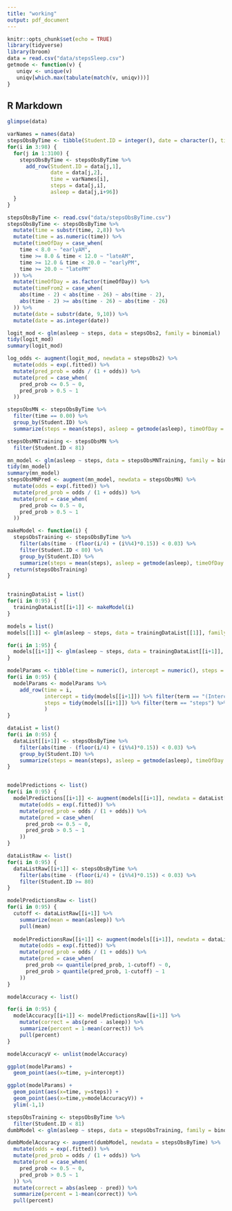 ```yaml
---
title: "working"
output: pdf_document
---
```


```r
knitr::opts_chunk$set(echo = TRUE)
library(tidyverse)
library(broom)
data = read.csv("data/stepsSleep.csv")
getmode <- function(v) {
   uniqv <- unique(v)
   uniqv[which.max(tabulate(match(v, uniqv)))]
}
```

## R Markdown

```r
glimpse(data)
```



```r
varNames = names(data)
stepsObsByTime <- tibble(Student.ID = integer(), date = character(), time = character(), steps = integer(), asleep = integer())
for(i in 3:98) {
  for(j in 1:3100) {
    stepsObsByTime <- stepsObsByTime %>% 
      add_row(Student.ID = data[j,1],
              date = data[j,2],
              time = varNames[i],
              steps = data[j,i],
              asleep = data[j,i+96])
  }
}
```

```r
stepsObsByTime <- read.csv("data/stepsObsByTime.csv")
stepsObsByTime <- stepsObsByTime %>%
  mutate(time = substr(time, 2,8)) %>%
  mutate(time = as.numeric(time)) %>%
  mutate(timeOfDay = case_when(
    time < 8.0 ~ "earlyAM",
    time >= 8.0 & time < 12.0 ~ "lateAM",
    time >= 12.0 & time < 20.0 ~ "earlyPM",
    time >= 20.0 ~ "latePM"
  )) %>%
  mutate(timeOfDay = as.factor(timeOfDay)) %>%
  mutate(timeFrom2 = case_when(
    abs(time - 2) < abs(time - 26) ~ abs(time - 2),
    abs(time - 2) >= abs(time - 26) ~ abs(time - 26)
  )) %>%
  mutate(date = substr(date, 9,10)) %>%
  mutate(date = as.integer(date))
```

```r
logit_mod <- glm(asleep ~ steps, data = stepsObs2, family = binomial)
tidy(logit_mod)
summary(logit_mod)
```

```r
log_odds <- augment(logit_mod, newdata = stepsObs2) %>%
  mutate(odds = exp(.fitted)) %>%
  mutate(pred_prob = odds / (1 + odds)) %>%
  mutate(pred = case_when(
    pred_prob <= 0.5 ~ 0,
    pred_prob > 0.5 ~ 1
  ))
```





```r
stepsObsMN <- stepsObsByTime %>%
  filter(time == 0.00) %>%
  group_by(Student.ID) %>%
  summarize(steps = mean(steps), asleep = getmode(asleep), timeOfDay = getmode(timeOfDay), time = getmode(time))

stepsObsMNTraining <- stepsObsMN %>%
  filter(Student.ID < 81)
```

```r
mn_model <- glm(asleep ~ steps, data = stepsObsMNTraining, family = binomial)
tidy(mn_model)
summary(mn_model)
stepsObsMNPred <- augment(mn_model, newdata = stepsObsMN) %>%
  mutate(odds = exp(.fitted)) %>%
  mutate(pred_prob = odds / (1 + odds)) %>%
  mutate(pred = case_when(
    pred_prob <= 0.5 ~ 0,
    pred_prob > 0.5 ~ 1
  ))
```

```r
makeModel <- function(i) {
  stepsObsTraining <- stepsObsByTime %>%
    filter(abs(time - (floor(i/4) + (i%%4)*0.15)) < 0.03) %>%
    filter(Student.ID < 80) %>%
    group_by(Student.ID) %>%
    summarize(steps = mean(steps), asleep = getmode(asleep), timeOfDay = getmode(timeOfDay), time = getmode(time))
  return(stepsObsTraining)
}


trainingDataList = list()
for(i in 0:95) {
  trainingDataList[[i+1]] <- makeModel(i)
}

models = list()
models[[1]] <- glm(asleep ~ steps, data = trainingDataList[[1]], family = binomial)

for(i in 1:95) {
  models[[i+1]] <- glm(asleep ~ steps, data = trainingDataList[[i+1]], family = binomial)
}


```

```r
modelParams <- tibble(time = numeric(), intercept = numeric(), steps = numeric())
for(i in 0:95) {
  modelParams <- modelParams %>%
    add_row(time = i,
            intercept = tidy(models[[i+1]]) %>% filter(term == "(Intercept)") %>% pull(estimate),
            steps = tidy(models[[i+1]]) %>% filter(term == "steps") %>% pull(estimate)
            )
}
```


```r
dataList = list()
for(i in 0:95) {
  dataList[[i+1]] <- stepsObsByTime %>%
    filter(abs(time - (floor(i/4) + (i%%4)*0.15)) < 0.03) %>%
    group_by(Student.ID) %>%
    summarize(steps = mean(steps), asleep = getmode(asleep), timeOfDay = getmode(timeOfDay), time = getmode(time))
}


modelPredictions <- list()
for(i in 0:95) {
  modelPredictions[[i+1]] <- augment(models[[i+1]], newdata = dataList[[i+1]]) %>%
    mutate(odds = exp(.fitted)) %>%
    mutate(pred_prob = odds / (1 + odds)) %>%
    mutate(pred = case_when(
      pred_prob <= 0.5 ~ 0,
      pred_prob > 0.5 ~ 1
    ))
}

dataListRaw <- list()
for(i in 0:95) {
  dataListRaw[[i+1]] <- stepsObsByTime %>%
    filter(abs(time - (floor(i/4) + (i%%4)*0.15)) < 0.03) %>%
    filter(Student.ID >= 80)
}

modelPredictionsRaw <- list()
for(i in 0:95) {
  cutoff <- dataListRaw[[i+1]] %>%
    summarize(mean = mean(asleep)) %>%
    pull(mean)
  
  modelPredictionsRaw[[i+1]] <- augment(models[[i+1]], newdata = dataListRaw[[i+1]]) %>%
    mutate(odds = exp(.fitted)) %>%
    mutate(pred_prob = odds / (1 + odds)) %>%
    mutate(pred = case_when(
      pred_prob <= quantile(pred_prob, 1-cutoff) ~ 0,
      pred_prob > quantile(pred_prob, 1-cutoff) ~ 1
    ))
}
```

```r
modelAccuracy <- list()

for(i in 0:95) {
  modelAccuracy[[i+1]] <- modelPredictionsRaw[[i+1]] %>%
    mutate(correct = abs(pred - asleep)) %>%
    summarize(percent = 1-mean(correct)) %>%
    pull(percent)
}

modelAccuracyV <- unlist(modelAccuracy)
```

```r
ggplot(modelParams) +
  geom_point(aes(x=time, y=intercept))

ggplot(modelParams) +
  geom_point(aes(x=time, y=steps)) +
  geom_point(aes(x=time,y=modelAccuracyV)) +
  ylim(-1,1)
```


```r
stepsObsTraining <- stepsObsByTime %>% 
  filter(Student.ID < 81)
dumbModel <- glm(asleep ~ steps, data = stepsObsTraining, family = binomial)

dumbModelAccuracy <- augment(dumbModel, newdata = stepsObsByTime) %>%
  mutate(odds = exp(.fitted)) %>%
  mutate(pred_prob = odds / (1 + odds)) %>%
  mutate(pred = case_when(
    pred_prob <= 0.5 ~ 0,
    pred_prob > 0.5 ~ 1
  )) %>%
  mutate(correct = abs(asleep - pred)) %>%
  summarize(percent = 1-mean(correct)) %>%
  pull(percent)
  
```